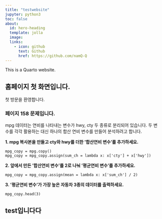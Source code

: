 ```yaml
---
title: "testwebsite"
jupyter: python3
toc: false
about:
  id: hero-heading
  template: jolla
  image:
  links:
    - icon: github
      text: Github
      href: https://github.com/namQ-Q
---
```


This is a Quarto website.


## 홈페이지 첫 화면입니다.


첫 방문을 환영합니다.


### 페이지 158 문제입니다.

mpg 데이터는 연비를 나타내는 변수가 hwy, cty 두 종류로 분리되어 있습니다.
두 변수를 각각 활용하는 대신 하나의 합산 연비 변수를 만들어 분석하려고 합니다.

**1. mpg 복사본을 만들고 cty와 hwy를 더한 '합산연비 변수'를 추가하세요.**

```
mpg_copy = mpg.copy()
mpg_copy = mpg_copy.assign(sum_ch = lambda x: x['cty'] + x['hwy'])
```

**2. 앞에서 만든 '합산연비 변수'를 2로 나눠 '평균연비 변수'를 추가하세요.**

```
mpg_copy = mpg_copy.assign(mean = lambda x: x['sum_ch'] / 2)
```

**3. '평균연비 변수'가 가장 높은 자동차 3종의 데이터를 출력하세요.**

```
mpg_copy.head(3)
```


## test입니다다
